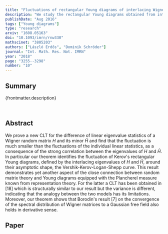 ```yaml
---
title: "Fluctuations of rectangular Young diagrams of interlacing Wigner eigenvalues"
description: "We study the rectangular Young diagrams obtained from interlacing eigenvalues and show that the limiting shape is given by the well known Vershik-Kerov-Logan-Shepp curve."
publishDate: "Aug 2016"
tags: ["Young diagrams"]
type: "research"
arxiv: "1608.05163"
doi: "10.1093/imrn/rnw330"
mathscinet: "3805203"
authors: ["László Erdős", "Dominik Schröder"]
journal: "Int. Math. Res. Not. IMRN"
year: "2018"
page: "3255--3298"
number: "10"
---
```


## Summary

{frontmatter.description}

<br />

## Abstract

We prove a new CLT for the difference of linear eigenvalue statistics of a Wigner random matrix $H$ and its minor $\hat H$ and find that the fluctuation is much smaller than the fluctuations of the individual linear statistics, as a consequence of the strong correlation between the eigenvalues of $H$ and $\hat H$. In particular our theorem identifies the fluctuation of Kerov's rectangular Young diagrams, defined by the interlacing eigenvalues of $H$ and $\hat H$, around their asymptotic shape, the Vershik-Kerov-Logan-Shepp curve. This result demonstrates yet another aspect of the close connection between random matrix theory and Young diagrams equipped with the Plancherel measure known from representation theory. For the latter a CLT has been obtained in [18] which is structurally similar to our result but the variance is different, indicating that the analogy between the two models has its limitations. Moreover, our theorem shows that Borodin's result [7] on the convergence of the spectral distribution of Wigner matrices to a Gaussian free field also holds in derivative sense.

## Paper
